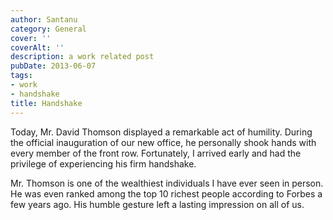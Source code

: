 ```yaml
---
author: Santanu
category: General
cover: ''
coverAlt: ''
description: a work related post
pubDate: 2013-06-07
tags:
- work
- handshake
title: Handshake
---
```


Today, Mr. David Thomson displayed a remarkable act of humility. During the official inauguration of our new office, he personally shook hands with every member of the front row. Fortunately, I arrived early and had the privilege of experiencing his firm handshake.

Mr. Thomson is one of the wealthiest individuals I have ever seen in person. He was even ranked among the top 10 richest people according to Forbes a few years ago. His humble gesture left a lasting impression on all of us.